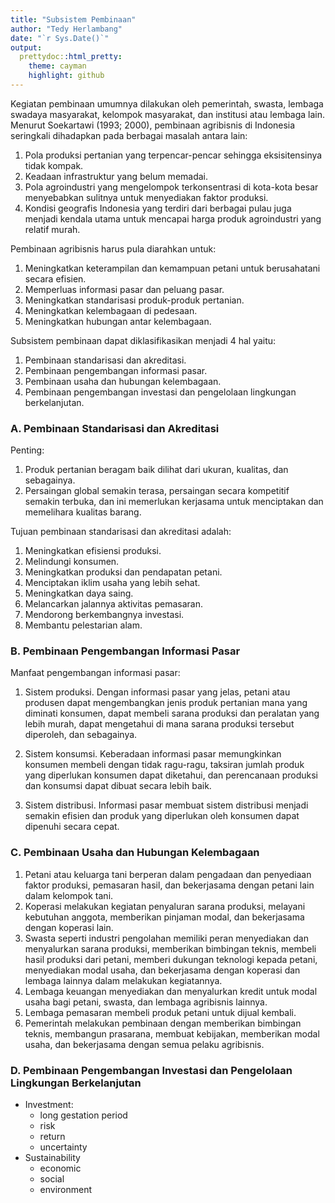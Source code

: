 ```yaml
---
title: "Subsistem Pembinaan"
author: "Tedy Herlambang"
date: "`r Sys.Date()`"
output:
  prettydoc::html_pretty:
    theme: cayman
    highlight: github
---
```


Kegiatan pembinaan umumnya dilakukan oleh
pemerintah, swasta, lembaga swadaya masyarakat, kelompok
masyarakat, dan institusi atau lembaga lain. Menurut Soekartawi
(1993; 2000), pembinaan agribisnis di Indonesia seringkali
dihadapkan pada berbagai masalah antara lain:

1. Pola produksi pertanian yang terpencar-pencar sehingga
eksisitensinya tidak kompak.
2. Keadaan infrastruktur yang belum memadai.
3. Pola agroindustri yang mengelompok terkonsentrasi di kota-kota
besar menyebabkan sulitnya untuk menyediakan faktor produksi.
4. Kondisi geografis Indonesia yang terdiri dari berbagai pulau juga
menjadi kendala utama untuk mencapai harga produk agroindustri yang relatif murah.

Pembinaan agribisnis harus pula diarahkan untuk:

1. Meningkatkan keterampilan dan kemampuan petani untuk
berusahatani secara efisien.
2. Memperluas informasi pasar dan peluang pasar.
3. Meningkatkan standarisasi produk-produk pertanian.
4. Meningkatkan kelembagaan di pedesaan.
5. Meningkatkan hubungan antar kelembagaan.

Subsistem pembinaan dapat diklasifikasikan menjadi 4 hal yaitu:

1. Pembinaan standarisasi dan akreditasi.
2. Pembinaan pengembangan informasi pasar.
3. Pembinaan usaha dan hubungan kelembagaan.
4. Pembinaan pengembangan investasi dan pengelolaan lingkungan
berkelanjutan.

### A. Pembinaan Standarisasi dan Akreditasi

Penting:

1. Produk pertanian beragam baik dilihat dari ukuran, kualitas, dan
sebagainya.
2.
Persaingan global semakin terasa, persaingan secara kompetitif
semakin terbuka, dan ini memerlukan kerjasama untuk
menciptakan dan memelihara kualitas barang.

Tujuan pembinaan standarisasi dan akreditasi adalah:

1. Meningkatkan efisiensi produksi.
2. Melindungi konsumen.
3. Meningkatkan produksi dan pendapatan petani.
4. Menciptakan iklim usaha yang lebih sehat.
5. Meningkatkan daya saing.
6. Melancarkan jalannya aktivitas pemasaran.
7. Mendorong berkembangnya investasi.
8. Membantu pelestarian alam.

### B. Pembinaan Pengembangan Informasi Pasar

Manfaat pengembangan informasi pasar:

1. Sistem produksi. Dengan informasi pasar yang jelas, petani atau
produsen dapat mengembangkan jenis produk pertanian mana
yang diminati konsumen, dapat membeli sarana produksi dan
peralatan yang lebih murah, dapat mengetahui di mana sarana
produksi tersebut diperoleh, dan sebagainya.

2. Sistem konsumsi. Keberadaan informasi pasar memungkinkan
konsumen membeli dengan tidak ragu-ragu, taksiran jumlah
produk yang diperlukan konsumen dapat diketahui, dan
perencanaan produksi dan konsumsi dapat dibuat secara lebih
baik.

3. Sistem distribusi. Informasi pasar membuat sistem distribusi
menjadi semakin efisien dan produk yang diperlukan oleh
konsumen dapat dipenuhi secara cepat.

### C. Pembinaan Usaha dan Hubungan Kelembagaan

1. Petani atau keluarga tani berperan dalam pengadaan dan
penyediaan faktor produksi, pemasaran hasil, dan bekerjasama
dengan petani lain dalam kelompok tani.
2. Koperasi melakukan kegiatan penyaluran sarana produksi,
melayani kebutuhan anggota, memberikan pinjaman modal, dan
bekerjasama dengan koperasi lain.
3. Swasta seperti industri pengolahan memiliki peran menyediakan
dan menyalurkan sarana produksi, memberikan bimbingan teknis,
membeli hasil produksi dari petani, memberi dukungan teknologi
kepada petani, menyediakan modal usaha, dan bekerjasama
dengan koperasi dan lembaga lainnya dalam melakukan
kegiatannya.
4. Lembaga keuangan menyediakan dan menyalurkan kredit untuk
modal usaha bagi petani, swasta, dan lembaga agribisnis lainnya.
5. Lembaga pemasaran membeli produk petani untuk dijual kembali.
6. Pemerintah melakukan pembinaan dengan memberikan
bimbingan teknis, membangun prasarana, membuat kebijakan,
memberikan modal usaha, dan bekerjasama dengan semua pelaku
agribisnis.

### D. Pembinaan Pengembangan Investasi dan Pengelolaan Lingkungan Berkelanjutan

- Investment: 
  + long gestation period
  + risk
  + return
  + uncertainty

- Sustainability
  + economic
  + social
  + environment